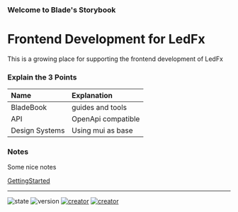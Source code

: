
<Meta title="BladeBook/Introduction" />

<style>
  {`
    .sbdocs table tr:nth-child(2n){ background-color: unset }
  `}
</style>

### Welcome to Blade's Storybook

# Frontend Development for LedFx

This is a growing place for supporting the frontend development of LedFx

### Explain the 3 Points

| Name           | Explanation        |
| :------------- | :----------------- |
| BladeBook      | guides and tools   |
| API            | OpenApi compatible |
| Design Systems | Using mui as base  |

### Notes

Some nice notes

[GettingStarted](/story/bladebook-getting-started--page)

***

![state](https://img.shields.io/badge/STATE-beta-blue.svg?logo=github\&logoColor=white) ![version](https://img.shields.io/github/v/release/YeonV/LedFx-Frontend-v2?label=VERSION\&logo=git\&logoColor=white) [![creator](https://img.shields.io/badge/CREATOR-Yeon-blue.svg?logo=github\&logoColor=white)](https://github.com/YeonV) [![creator](https://img.shields.io/badge/A.K.A-Blade-darkred.svg?logo=github\&logoColor=white)](https://github.com/YeonV)
